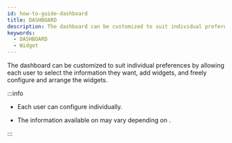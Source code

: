 ```yaml
---
id: how-to-guide-dashboard
title: DASHBOARD
description: The dashboard can be customized to suit individual preferences by allowing each user to select the information they want, add widgets, and freely configure and arrange the widgets.
keywords:
  - DASHBOARD
  - Widget
---
```


The dashboard can be customized to suit individual preferences by allowing each user to select the information they want, add widgets, and freely configure and arrange the widgets.

:::info

* Each user can configure <Cmd sid='shell.header.dashboard' /> individually.

* The information available on <Cmd sid='shell.header.dashboard' /> may vary depending on <Cmd sid='user.bioStarOperator' product='2' />.

:::

<DocCardList />

